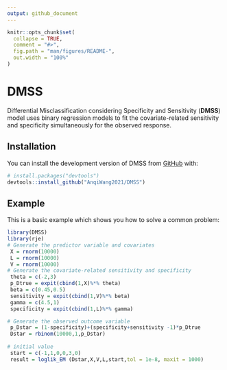 ```yaml
---
output: github_document
---
```


<!-- README.md is generated from README.Rmd. Please edit that file -->

```r
knitr::opts_chunk$set(
  collapse = TRUE,
  comment = "#>",
  fig.path = "man/figures/README-",
  out.width = "100%"
)
```

# DMSS

<!-- badges: start -->
<!-- badges: end -->

Differential Misclassification considering Specificity and Sensitivity (**DMSS**) model uses binary regression models to fit the covariate-related sensitivity and specificity simultaneously for the observed response.

## Installation

You can install the development version of DMSS from [GitHub](https://github.com/) with:

``` r
# install.packages("devtools")
devtools::install_github("AnqiWang2021/DMSS")
```

## Example

This is a basic example which shows you how to solve a common problem:

```r
library(DMSS)
library(rje)
# Generate the predictor variable and covariates
 X = rnorm(10000)
 L = rnorm(10000)
 V = rnorm(10000)
# Generate the covariate-related sensitivity and specificity
 theta = c(-2,3)
 p_Dtrue = expit(cbind(1,X)%*% theta)
 beta = c(0.45,0.5)
 sensitivity = expit(cbind(1,V)%*% beta)
 gamma = c(4.5,1)
 specificity = expit(cbind(1,L)%*% gamma)

# Generate the observed outcome variable
 p_Dstar = (1-specificity)+(specificity+sensitivity -1)*p_Dtrue
 Dstar = rbinom(10000,1,p_Dstar)
 
# initial value
 start = c(-1,1,0,0,3,0)
 result = loglik_EM (Dstar,X,V,L,start,tol = 1e-8, maxit = 1000)


```

